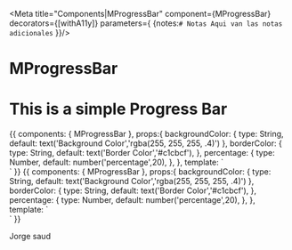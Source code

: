 
<Meta title="Components|MProgressBar" 
component={MProgressBar} 
decorators={[withA11y]} parameters={
  {notes:`
                # Notas
                Aqui van las notas adicionales
              `
  }}/>

# MProgressBar

<Props of={MProgressBar} />

# This is a simple Progress Bar

<Preview>
<Story name="Progress Bar" inline={true}>
  {{
      components: { MProgressBar },
      props:{
        backgroundColor: {
          type: String,
          default: text('Background Color','rgba(255, 255, 255, .4)')
        },
        borderColor: {
          type: String,
          default:  text('Border Color','#c1cbcf'),
        },
        percentage: {
          type: Number,
          default: number('percentage',20),
        },
      },
      template: `
                  <div>
                  <m-progress-bar
                      :percentage="percentage"
                      :background-color="backgroundColor"
                      :border-color="borderColor">
                        <template #after="{percentage}">
                        <p class="d-sm-block text-center mb-0 mt-2">
                            <strong>{{ percentage }}</strong>%
                        </p>
                      </template>
                    </m-progress-bar>
                </div>
                `
  }}
</Story>
<Story name="Progress Bar 2" inline={true}>
  {{
      components: { MProgressBar },
      props:{
        backgroundColor: {
          type: String,
          default: text('Background Color','rgba(255, 255, 255, .4)')
        },
        borderColor: {
          type: String,
          default:  text('Border Color','#c1cbcf'),
        },
        percentage: {
          type: Number,
          default: number('percentage',20),
        },
      },
      template: `
                  <div>
                  <m-progress-bar
                      :percentage="percentage"
                      :background-color="backgroundColor"
                      :border-color="borderColor">
                        <template #after="{percentage}">
                        <p class="d-sm-block text-center mb-0 mt-2">
                            <strong>{{ percentage }}</strong>%
                        </p>
                      </template>
                    </m-progress-bar>
                </div>
                `
  }}
</Story>
</Preview>

Jorge saud